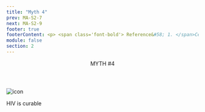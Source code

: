 ```yaml
---
title: "Myth 4"
prev: MA-S2-7
next: MA-S2-9
footer: true
footerContent: <p> <span class='font-bold'> Reference&#58; 1. </span>Centers for Disease Control and Prevention. HIV Treatment. April 20, 2022. Accessed May 19, 2022. https://www.cdc.gov/hiv/basics/livingwithhiv/treatment.html <span class='font-bold'> 2.</span> Centers for Disease Control and Prevention. HIV Care Saves Lives Infographic. November 25, 2014. Accessed May 19, 2022. https://www.cdc.gov/vitalsigns/hiv-aids-medical-care/infographic.html</p>
module: false
section: 2
---
```


<Header>
  MYTH <span className="text-red">#4</span>
</Header>
<StickyPicture image="/GettyImages-1128239094_FPO_BW.png" primary>
  <Image src="/Group_491.svg" height={150} width={150} alt="icon" />
  <p class="font-sans font-bold text-2xl lg:text-3xl text-red">
    HIV is curable
  </p>
  <br />
  <List
    type="simple"
    fontSize="text-1rem lg:text-1.5rem"
    list="While there is no cure for HIV, treatment exists that can keep the amount of virus so low in the body it is undetectable and cannot be transmitted to others 1
    HIV medications can allow people with HIV to live a long and healthy life 2"
  />
</StickyPicture>
